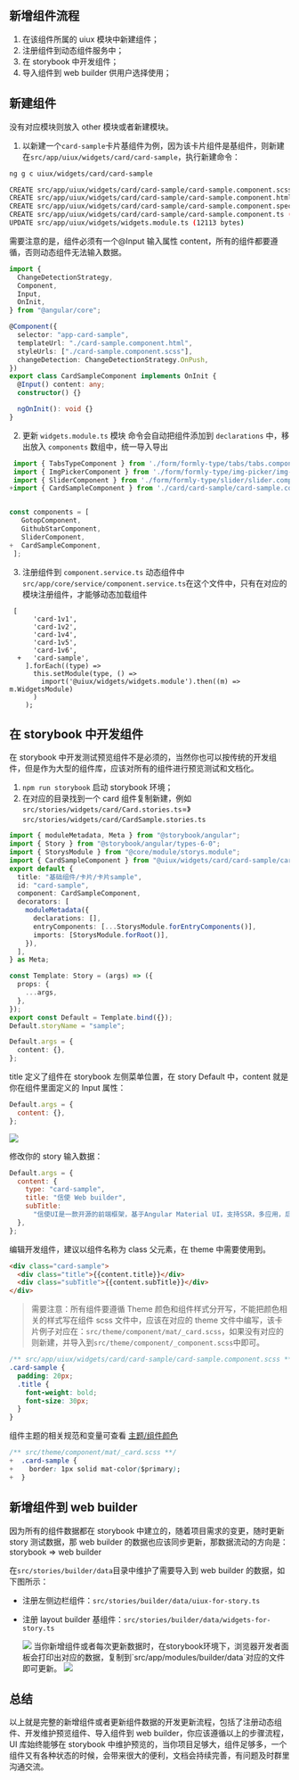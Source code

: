 
<Meta title="开发/开发组件" id="develop/newComponent" />

## 新增组件流程

1.  在该组件所属的 uiux 模块中新建组件；
2.  注册组件到动态组件服务中；
3.  在 storybook 中开发组件；
4.  导入组件到 web builder 供用户选择使用；

## 新建组件

没有对应模块则放入 other 模块或者新建模块。

1. 以新建一个`card-sample`卡片基组件为例，因为该卡片组件是基组件，则新建在`src/app/uiux/widgets/card/card-sample`，执行新建命令：

```bash
ng g c uiux/widgets/card/card-sample

CREATE src/app/uiux/widgets/card/card-sample/card-sample.component.scss (0 bytes)
CREATE src/app/uiux/widgets/card/card-sample/card-sample.component.html (26 bytes)
CREATE src/app/uiux/widgets/card/card-sample/card-sample.component.spec.ts (655 bytes)
CREATE src/app/uiux/widgets/card/card-sample/card-sample.component.ts (295 bytes)
UPDATE src/app/uiux/widgets/widgets.module.ts (12113 bytes)
```

需要注意的是，组件必须有一个@Input 输入属性 content，所有的组件都要遵循，否则动态组件无法输入数据。

```ts
import {
  ChangeDetectionStrategy,
  Component,
  Input,
  OnInit,
} from "@angular/core";

@Component({
  selector: "app-card-sample",
  templateUrl: "./card-sample.component.html",
  styleUrls: ["./card-sample.component.scss"],
  changeDetection: ChangeDetectionStrategy.OnPush,
})
export class CardSampleComponent implements OnInit {
  @Input() content: any;
  constructor() {}

  ngOnInit(): void {}
}
```

2. 更新 `widgets.module.ts` 模块
   命令会自动把组件添加到 `declarations` 中，移出放入 `components` 数组中，统一导入导出

```ts
 import { TabsTypeComponent } from './form/formly-type/tabs/tabs.component';
 import { ImgPickerComponent } from './form/formly-type/img-picker/img-picker.component';
 import { SliderComponent } from './form/formly-type/slider/slider.component';
+import { CardSampleComponent } from './card/card-sample/card-sample.component';


const components = [
   GotopComponent,
   GithubStarComponent,
   SliderComponent,
+  CardSampleComponent,
 ];
```

3. 注册组件到 `component.service.ts` 动态组件中
   `src/app/core/service/component.service.ts`在这个文件中，只有在对应的模块注册组件，才能够动态加载组件

```
 [
      'card-1v1',
      'card-1v2',
      'card-1v4',
      'card-1v5',
      'card-1v6',
  +   'card-sample',
    ].forEach((type) =>
      this.setModule(type, () =>
        import('@uiux/widgets/widgets.module').then((m) => m.WidgetsModule)
      )
    );
```

## 在 storybook 中开发组件

在 storybook 中开发测试预览组件不是必须的，当然你也可以按传统的开发组件，但是作为大型的组件库，应该对所有的组件进行预览测试和文档化。

1. `npm run storybook` 启动 storybook 环境；
2. 在对应的目录找到一个 card 组件复制新建，例如`src/stories/widgets/card/Card.stories.ts`=》`src/stories/widgets/card/CardSample.stories.ts`

```ts
import { moduleMetadata, Meta } from "@storybook/angular";
import { Story } from "@storybook/angular/types-6-0";
import { StorysModule } from "@core/module/storys.module";
import { CardSampleComponent } from "@uiux/widgets/card/card-sample/card-sample.component";
export default {
  title: "基础组件/卡片/卡片sample",
  id: "card-sample",
  component: CardSampleComponent,
  decorators: [
    moduleMetadata({
      declarations: [],
      entryComponents: [...StorysModule.forEntryComponents()],
      imports: [StorysModule.forRoot()],
    }),
  ],
} as Meta;

const Template: Story = (args) => ({
  props: {
    ...args,
  },
});
export const Default = Template.bind({});
Default.storyName = "sample";

Default.args = {
  content: {},
};
```

title 定义了组件在 storybook 左侧菜单位置，在 story Default 中，content 就是你在组件里面定义的 Input 属性：

```js
Default.args = {
  content: {},
};
```

<img src="assets/storybook/assets/card-sample.png" />

修改你的 story 输入数据：

```js
Default.args = {
  content: {
    type: "card-sample",
    title: "信使 Web builder",
    subTitle:
      "信使UI是一款开源的前端框架，基于Angular Material UI，支持SSR，多应用，后端可根据实际情况自由配置，可自定义开发、新增组件库。",
  },
};
```

编辑开发组件，建议以组件名称为 class 父元素，在 theme 中需要使用到。

```html
<div class="card-sample">
  <div class="title">{{content.title}}</div>
  <div class="subTitle">{{content.subTitle}}</div>
</div>
```

> 需要注意：所有组件要遵循 Theme 颜色和组件样式分开写，不能把颜色相关的样式写在组件 scss 文件中，应该在对应的 theme 文件中编写，该卡片例子对应在：`src/theme/component/mat/_card.scss`，如果没有对应的则新建，并导入到`src/theme/component/_component.scss`中即可。

```css
/** src/app/uiux/widgets/card/card-sample/card-sample.component.scss **/
.card-sample {
  padding: 20px;
  .title {
    font-weight: bold;
    font-size: 30px;
  }
}
```

组件主题的相关规范和变量可查看 [主题/组件颜色](?path=/docs/create-theme--page)

```css
/** src/theme/component/mat/_card.scss **/
+  .card-sample {
+    border: 1px solid mat-color($primary);
+  }
```

## 新增组件到 web builder

因为所有的组件数据都在 storybook 中建立的，随着项目需求的变更，随时更新 story 测试数据，那 web builder 的数据也应该同步更新，那数据流动的方向是：storybook => web builder

在`src/stories/builder/data`目录中维护了需要导入到 web builder 的数据，如下图所示：

- 注册左侧边栏组件：`src/stories/builder/data/uiux-for-story.ts`
- 注册 layout builder 基组件：`src/stories/builder/data/widgets-for-story.ts`

  <img src="assets/storybook/assets/export.png" />
  当你新增组件或者每次更新数据时，在storybook环境下，浏览器开发者面板会打印出对应的数据，复制到`src/app/modules/builder/data`对应的文件即可更新。
  <img src="assets/storybook/assets/copyData.png" />

## 总结

以上就是完整的新增组件或者更新组件数据的开发更新流程，包括了注册动态组件、开发维护预览组件、导入组件到 web builder，你应该遵循以上的步骤流程，UI 库始终能够在 storybook 中维护预览的，当你项目足够大，组件足够多，一个组件又有各种状态的时候，会带来很大的便利，文档会持续完善，有问题及时群里沟通交流。
